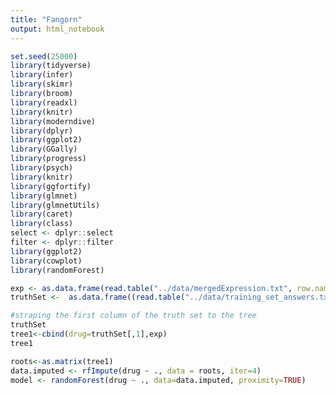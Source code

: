 ```yaml
---
title: "Fangorn"
output: html_notebook
---
```

```r
set.seed(25000)
library(tidyverse)
library(infer)
library(skimr)
library(broom)
library(readxl)
library(knitr)
library(moderndive)
library(dplyr)
library(ggplot2)
library(GGally)
library(progress)
library(psych)
library(knitr)
library(ggfortify)
library(glmnet)
library(glmnetUtils)
library(caret)
library(class)
select <- dplyr::select
filter <- dplyr::filter
library(ggplot2)
library(cowplot)
library(randomForest)
```

```r
exp <- as.data.frame(read.table("../data/mergedExpression.txt", row.names=1 ))
truthSet <-  as.data.frame((read.table("../data/training_set_answers.txt", row.names=1 )))
```

```r
#straping the first column of the truth set to the tree
truthSet
tree1<-cbind(drug=truthSet[,1],exp)
tree1
```

```r
roots<-as.matrix(tree1)
data.imputed <- rfImpute(drug ~ ., data = roots, iter=4)
model <- randomForest(drug ~ ., data=data.imputed, proximity=TRUE)
 
```

